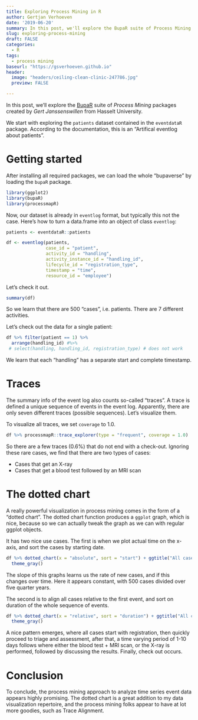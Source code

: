 ```yaml
---
title: Exploring Process Mining in R
author: Gertjan Verhoeven
date: '2019-06-20'
summary: In this post, we'll explore the BupaR suite of Process Mining packages created by Gert Janssenswillen of Hasselt University.
slug: exploring-process-mining
draft: FALSE
categories:
  - R
tags:
  - process mining
baseurl: "https://gsverhoeven.github.io"
header:
  image: "headers/ceiling-clean-clinic-247786.jpg"
  preview: FALSE

---
```


In this post, we'll explore the [BupaR](https://www.bupar.net) suite of *Process Mining* packages created by *Gert Janssenswillen* from Hasselt University.


We start with exploring the `patients` dataset contained in the `eventdataR` package. According to the documentation, this is an "Artifical eventlog about patients".

# Getting started

After installing all required packages, we can load the whole "bupaverse" by loading the `bupaR` package.

```r
library(ggplot2)
library(bupaR)
library(processmapR)
```

Now, our dataset is already in `eventlog` format, but typically this not the case.
Here's how to turn a data.frame into an object of class `eventlog`:

```r
patients <- eventdataR::patients

df <- eventlog(patients,
               case_id = "patient",
               activity_id = "handling",
               activity_instance_id = "handling_id",
               lifecycle_id = "registration_type",
               timestamp = "time",
               resource_id = "employee")
```



Let's check it out.

```r
summary(df)
```
So we learn that there are 500 "cases", i.e. patients. There are 7 different activities. 

Let's check out the data for a single patient:

```r
df %>% filter(patient == 1) %>% 
  arrange(handling_id) #%>% 
 # select(handling, handling_id, registration_type) # does not work
```
We learn that each "handling" has a separate start and complete timestamp.

# Traces

The summary info of the event log also counts so-called "traces". A trace is defined a unique sequence of events in the event log. Apparently, there are only seven different traces (possible sequences). Let's visualize them.

To visualize all traces, we set `coverage` to 1.0.

```r
df %>% processmapR::trace_explorer(type = "frequent", coverage = 1.0)
```
So there are a few traces (0.6%) that do not end with a check-out.
Ignoring these rare cases, we find that there are two types of cases:

* Cases that get an X-ray
* Cases that get a blood test followed by an MRI scan

# The dotted chart

A really powerful visualization in process mining comes in the form of a "dotted chart". The dotted chart function produces a `ggplot` graph, which is nice, because so we can actually tweak the graph as we can with regular ggplot objects.

It has two nice use cases.
The first is when we plot actual time on the x-axis, and sort the cases by starting date.

```r
df %>% dotted_chart(x = "absolute", sort = "start") + ggtitle("All cases") +
  theme_gray()
```

The slope of this graphs learns us the rate of new cases, and if this changes over time. Here it appears constant, with 500 cases divided over five quarter years.

The second is to align all cases relative to the first event, and sort on duration of the whole sequence of events.

```r
df %>% dotted_chart(x = "relative", sort = "duration") + ggtitle("All cases") +
  theme_gray()
```

A nice pattern emerges, where all cases start with registration, then quickly proceed to triage and assessment, after that, a time varying period of 1-10 days follows where either the blood test + MRI scan, or the X-ray is performed, followed by discussing the results. Finally, check out occurs.


# Conclusion

To conclude, the process mining approach to analyze time series event data appears highly promising. The dotted chart is a great addition to my data visualization repertoire, and the process mining folks appear to have at lot more goodies, such as Trace Alignment. 

